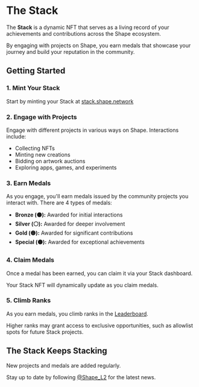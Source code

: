 # The Stack

The **Stack** is a dynamic NFT that serves as a living record of your achievements and contributions across the Shape ecosystem.

By engaging with projects on Shape, you earn medals that showcase your journey and build your reputation in the community.

<StackCallout />

## Getting Started

### 1. Mint Your Stack

Start by minting your Stack at [stack.shape.network](https://stack.shape.network)

### 2. Engage with Projects

Engage with different projects in various ways on Shape. Interactions include:

- Collecting NFTs
- Minting new creations
- Bidding on artwork auctions
- Exploring apps, games, and experiments

### 3. Earn Medals

As you engage, you'll earn medals issued by the community projects you interact with. There are 4 types of medals:

- **Bronze (🟤):** Awarded for initial interactions
- **Silver (⚪):** Awarded for deeper involvement
- **Gold (🟡):** Awarded for significant contributions
- **Special (⚫):** Awarded for exceptional achievements

### 4. Claim Medals

Once a medal has been earned, you can claim it via your Stack dashboard.

Your Stack NFT will dynamically update as you claim medals.

### 5. Climb Ranks

As you earn medals, you climb ranks in the [Leaderboard](https://stack.shape.network/leaderboard).

Higher ranks may grant access to exclusive opportunities, such as allowlist spots for future Stack projects.

## The Stack Keeps Stacking

New projects and medals are added regularly.

Stay up to date by following [@Shape_L2](https://twitter.com/Shape_L2) for the latest news.

<AddToStackCallout />
